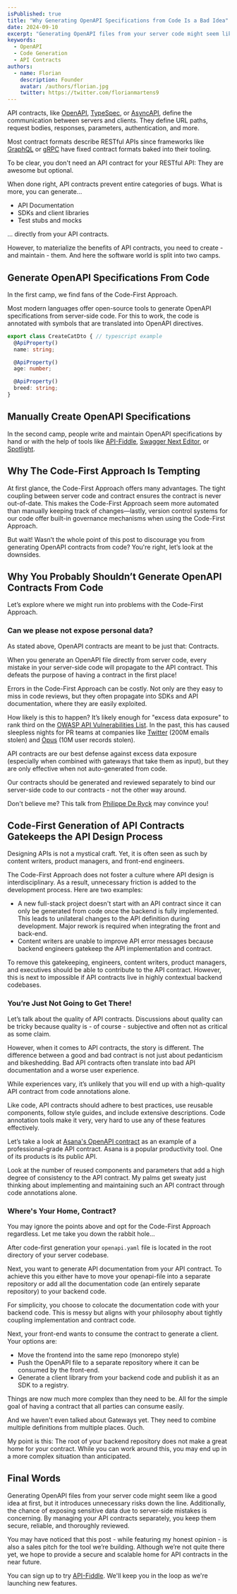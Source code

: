 ```yaml
---
isPublished: true  
title: "Why Generating OpenAPI Specifications from Code Is a Bad Idea"  
date: 2024-09-10  
excerpt: "Generating OpenAPI files from your server code might seem like a good idea at first, but it introduces unnecessary risks down the line."  
keywords:
  - OpenAPI
  - Code Generation
  - API Contracts
authors:
  - name: Florian
    description: Founder
    avatar: /authors/florian.jpg
    twitter: https://twitter.com/florianmartens9 
---
```


API contracts, like [OpenAPI](https://swagger.io/specification/), [TypeSpec](https://typespec.io/), or [AsyncAPI](https://asyncapi.com/), define the communication 
between servers and clients. They define URL paths, request bodies, responses, parameters, authentication, and more.

Most contract formats describe RESTful APIs since frameworks like [GraphQL](https://graphql.org/) or [gRPC](https://grpc.io/) have fixed contract formats
baked into their tooling.

To be clear, you don't need an API contract for your RESTful API: They are awesome but optional.

When done right, API contracts prevent entire categories of bugs. What is more, you can generate...

- API Documentation
- SDKs and client libraries
- Test stubs and mocks

... directly from your API contracts.

However, to materialize the benefits of API contracts, you need to create - and maintain - them. And here 
the software world is split into two camps.

## Generate OpenAPI Specifications From Code

In the first camp, we find fans of the Code-First Approach.

Most modern languages offer open-source tools to generate OpenAPI specifications from server-side code. For this to work, 
the code is annotated with symbols that are translated into OpenAPI directives.

```typescript
export class CreateCatDto { // typescript example
  @ApiProperty()
  name: string;

  @ApiProperty()
  age: number;

  @ApiProperty()
  breed: string;
}
```

## Manually Create OpenAPI Specifications

In the second camp, people write and maintain OpenAPI specifications by hand or with 
the help of tools like [API-Fiddle](https://api-fiddle.com), [Swagger Next Editor](https://editor-next.swagger.io/), or [Spotlight](https://stoplight.io/solutions).

## Why The Code-First Approach Is Tempting

At first glance, the Code-First Approach offers many advantages. The tight coupling between server code and contract ensures the 
contract is never out-of-date. This makes the Code-First Approach seem more automated than manually keeping track of changes—lastly, version control systems for our code offer built-in governance mechanisms when using the Code-First Approach.

But wait! Wasn’t the whole point of this post to discourage you from generating OpenAPI contracts 
from code? You're right, let’s look at the downsides.

## Why You Probably Shouldn’t Generate OpenAPI Contracts From Code

Let’s explore where we might run into problems with the Code-First Approach.

### Can we please not expose personal data?

As stated above, OpenAPI contracts are meant to be just that: Contracts.

When you generate an OpenAPI file directly from server code, every mistake in your server-side code will propagate to the API 
contract. This defeats the purpose of having a contract in the first place!

Errors in the Code-First Approach can be costly. Not only are they easy to miss in code reviews, but they often 
propagate into SDKs and API documentation, where they are easily exploited.

How likely is this to happen? It’s likely enough for "excess data exposure" to rank third 
on the [OWASP API Vulnerabilities List](https://owasp.org/API-Security/editions/2019/en/0xa3-excessive-data-exposure/). In the past, this has caused sleepless nights for PR teams at companies like 
[Twitter](https://www.wired.com/story/twitter-leak-200-million-user-email-addresses/) (200M emails stolen) and [Opus](https://outshift.cisco.com/blog/top-5-api-security-breaches-in-2022) (10M user records stolen).

API contracts are our best defense against excess data exposure (especially when combined with gateways that 
take them as input), but they are only effective when not auto-generated from code.

Our contracts should be generated and reviewed separately to bind our server-side code to our contracts - not the other way around.

Don't believe me? This talk from [Philippe De Ryck](https://www.youtube.com/watch?v=7UBm8QFTaq0&t=1091s) may convince you!

## Code-First Generation of API Contracts Gatekeeps the API Design Process

Designing APIs is not a mystical craft. Yet, it is often seen as such by content writers, 
product managers, and front-end engineers.

The Code-First Approach does not foster a culture where API design is interdisciplinary. As a result, 
unnecessary friction is added to the development process. Here are two examples:

- A new full-stack project doesn't start with an API contract since it can only be generated from code once the backend is fully implemented.
This leads to unilateral changes to the API definition during development. Major rework is required when integrating the 
front and back-end.
- Content writers are unable to improve API error messages because backend engineers gatekeep the API implementation and contract.

To remove this gatekeeping, engineers, content writers, product managers, and executives should be able to contribute to
the API contract. However, this is next to impossible if API contracts live in highly contextual backend codebases.

### You’re Just Not Going to Get There!

Let’s talk about the quality of API contracts. Discussions about quality can be tricky because quality is - of course - subjective 
and often not as critical as some claim.

However, when it comes to API contracts, the story is different. The difference between a good and bad 
contract is not just about pedanticism and bikeshedding. Bad API contracts often translate into bad API documentation and a worse user experience.

While experiences vary, it’s unlikely that you will end up with a high-quality API contract from 
code annotations alone.

Like code, API contracts should adhere to best practices, use reusable components, 
follow style guides, and include extensive descriptions. Code annotation tools make it very, very hard to use any of these features effectively.

Let’s take a look at [Asana's OpenAPI contract](https://raw.githubusercontent.com/Asana/openapi/master/defs/asana_oas.yaml) as an example 
of a professional-grade API contract. Asana is a popular productivity tool. One of its products is its public API.

Look at the number of reused components and parameters that add a high degree of consistency to the API contract. My palms get sweaty just thinking 
about implementing and maintaining such an API contract through code annotations alone.

### Where's Your Home, Contract?
You may ignore the points above and opt for the Code-First Approach regardless. Let me take you down the rabbit hole...

After code-first generation your `openapi.yaml` file is located in the root directory of your server codebase.

Next, you want to generate API documentation from your API contract. To achieve this you either have to move your openapi-file into a separate repository or 
add all the documentation code (an entirely separate repository) to your backend code.

For simplicity, you choose to colocate the documentation code with your backend code. This is messy but aligns with your 
philosophy about tightly coupling implementation and contract code.

Next, your front-end wants to consume the contract to generate a client. Your options are:
-  Move the frontend into the same repo (monorepo style)
-  Push the OpenAPI file to a separate repository where it can be consumed by the front-end.
-  Generate a client library from your backend code and publish it as an SDK to a registry.

Things are now much more complex than they need to be. All for the simple goal of having a contract that all parties can consume easily.

And we haven't even talked about Gateways yet. They need to combine multiple definitions from multiple places. Ouch.

My point is this: The root of your backend repository does not make a great home for your contract. While you can work around this,
you may end up in a more complex situation than anticipated.

## Final Words

Generating OpenAPI files from your server code might seem like a good idea at first, but it 
introduces unnecessary risks down the line. Additionally, the chance of exposing sensitive data due to server-side 
mistakes is concerning. By managing your API contracts separately, you keep them secure, 
reliable, and thoroughly reviewed.

You may have noticed that this post - while featuring my honest opinion - is also a sales pitch for the tool we’re building. Although 
we’re not quite there yet, we hope to provide a secure and scalable home for API contracts in the near future.

You can sign up to try [API-Fiddle](https://api-fiddle.com/login). We'll keep you in the loop as we're launching new features.